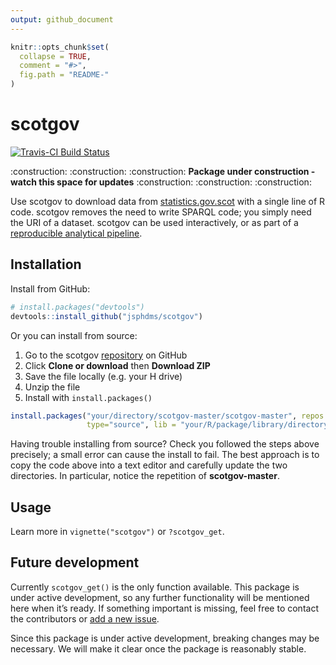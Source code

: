 ```yaml
---
output: github_document
---
```


<!-- README.md is generated from README.Rmd. Please edit that file -->

```r
knitr::opts_chunk$set(
  collapse = TRUE,
  comment = "#>",
  fig.path = "README-"
)
```

# scotgov

[![Travis-CI Build Status](https://travis-ci.org/jsphdms/scotgov.svg?branch=master)](https://travis-ci.org/jsphdms/scotgov)

:construction: :construction: :construction: **Package under construction - watch this space for updates** :construction: :construction: :construction:

Use scotgov to download data from [statistics.gov.scot](http://statistics.gov.scot/home) with a single line of R code. scotgov removes the need to write SPARQL code; you simply need the URI of a dataset. scotgov can be used interactively, or as part of a [reproducible analytical pipeline](https://ukgovdatascience.github.io/rap_companion/).

## Installation

Install from GitHub:

```r
# install.packages("devtools")
devtools::install_github("jsphdms/scotgov")
```

Or you can install from source:

1. Go to the scotgov [repository](https://github.com/jsphdms/scotgov) on GitHub
1. Click **Clone or download** then **Download ZIP**
1. Save the file locally (e.g. your H drive)
1. Unzip the file
1. Install with `install.packages()`

```r
install.packages("your/directory/scotgov-master/scotgov-master", repos = NULL,
                 type="source", lib = "your/R/package/library/directory")
```

Having trouble installing from source? Check you followed the steps above precisely; a small error can cause the install to fail. The best approach is to copy the code above into a text editor and carefully update the two directories. In particular, notice the repetition of **scotgov-master**.

## Usage

Learn more in `vignette("scotgov")` or `?scotgov_get`.

## Future development

Currently `scotgov_get()` is the only function available. This package is under active development, so any further functionality will be mentioned here when it's ready. If something important is missing, feel free to contact the contributors or [add a new issue](https://github.com/jsphdms/scotgov/issues).

Since this package is under active development, breaking changes may be necessary. We will make it clear once the package is reasonably stable.
